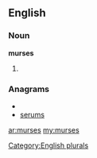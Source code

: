 ==English==

===Noun===
'''murses'''

# {{plural of|[[murse]]}}

===Anagrams===
* {{alphagram|emrssu}}
* [[serums#English|serums]]

[[Category:English plurals]]

[[ar:murses]]
[[my:murses]]